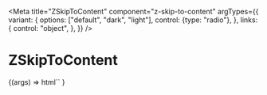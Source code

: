 

<Meta
  title="ZSkipToContent"
  component="z-skip-to-content"
  argTypes={{
    variant: {
      options: ["default", "dark", "light"],
      control: {type: "radio"},
    },
    links: {
      control: "object",
    },
  }}
/>

# ZSkipToContent

<Canvas>
  <Story
    name="ZSkipToContent-sample"
    args={{
      variant: "default",
      links: [
        {
          ariaLabel: "prova",
          label: "vai al link1",
          href: "#link1",
        },
        {
          label: "vai al link2",
          href: "#link2",
        },
        {
          label: "vai al link3",
          href: "#link3",
        },
      ],
    }}
  >
    {(args) =>
      html`<z-skip-to-content variant=${args.variant} links=${JSON.stringify(args.links)}></z-skip-to-content>`
    }
  </Story>
</Canvas>

<ArgsTable of="z-skip-to-content" />
